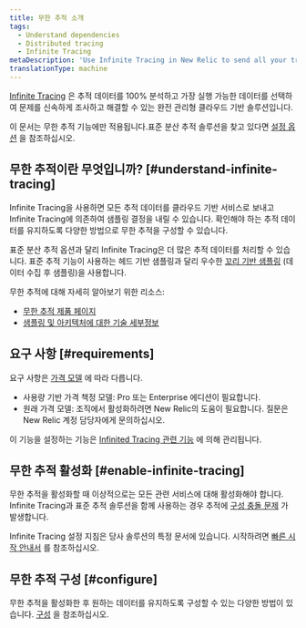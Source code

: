 ```yaml
---
title: 무한 추적 소개
tags:
  - Understand dependencies
  - Distributed tracing
  - Infinite Tracing
metaDescription: 'Use Infinite Tracing in New Relic to send all your trace data to our cloud-based service, and rely on Infinite Tracing to make sampling decisions.'
translationType: machine
---
```


[Infinite Tracing](https://newrelic.com/products/edge-infinite-tracing) 은 추적 데이터를 100% 분석하고 가장 실행 가능한 데이터를 선택하여 문제를 신속하게 조사하고 해결할 수 있는 완전 관리형 클라우드 기반 솔루션입니다.

이 문서는 무한 추적 기능에만 적용됩니다.표준 분산 추적 솔루션을 찾고 있다면 [설정 옵션](/docs/distributed-tracing/enable-configure/quick-start) 을 참조하십시오.

## 무한 추적이란 무엇입니까? [#understand-infinite-tracing]

Infinite Tracing을 사용하면 모든 추적 데이터를 클라우드 기반 서비스로 보내고 Infinite Tracing에 의존하여 샘플링 결정을 내릴 수 있습니다. 확인해야 하는 추적 데이터를 유지하도록 다양한 방법으로 무한 추적을 구성할 수 있습니다.

표준 분산 추적 옵션과 달리 Infinite Tracing은 더 많은 추적 데이터를 처리할 수 있습니다. 표준 추적 기능이 사용하는 헤드 기반 샘플링과 달리 우수한 [꼬리 기반 샘플링](/docs/understand-dependencies/distributed-tracing/get-started/how-new-relic-distributed-tracing-works#sampling) (데이터 수집 후 샘플링)을 사용합니다.

무한 추적에 대해 자세히 알아보기 위한 리소스:

* [무한 추적 제품 페이지](https://newrelic.com/products/edge-infinite-tracing)
* [샘플링 및 아키텍처에 대한 기술 세부정보](/docs/understand-dependencies/distributed-tracing/get-started/how-new-relic-distributed-tracing-works#sampling)

## 요구 사항 [#requirements]

요구 사항은 [가격 모델](/docs/accounts/original-accounts-billing/original-product-based-pricing/overview-pricing-models) 에 따라 다릅니다.

* 사용량 기반 가격 책정 모델: Pro 또는 Enterprise 에디션이 필요합니다.
* 원래 가격 모델: 조직에서 활성화하려면 New Relic의 도움이 필요합니다. 질문은 New Relic 계정 담당자에게 문의하십시오.

이 기능을 설정하는 기능은 [Infinited Tracing 관련 기능](/docs/accounts/accounts-billing/new-relic-one-user-management/user-capabilities#infinite-tracing) 에 의해 관리됩니다.

## 무한 추적 활성화 [#enable-infinite-tracing]

무한 추적을 활성화할 때 이상적으로는 모든 관련 서비스에 대해 활성화해야 합니다. Infinite Tracing과 표준 추적 솔루션을 함께 사용하는 경우 추적에 [구성 충돌 문제](/docs/understand-dependencies/distributed-tracing/troubleshooting/infinite-tracing-trace-configuration-conflicts) 가 발생합니다.

Infinite Tracing 설정 지침은 당사 솔루션의 특정 문서에 있습니다. 시작하려면 [빠른 시작 안내서](/docs/distributed-tracing/enable-configure/quick-start) 를 참조하십시오.

## 무한 추적 구성 [#configure]

무한 추적을 활성화한 후 원하는 데이터를 유지하도록 구성할 수 있는 다양한 방법이 있습니다. [구성](/docs/configure-trace-observer#configure) 을 참조하십시오.
